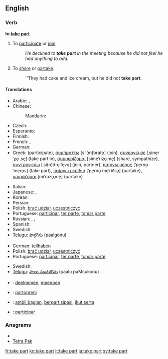==English==

===Verb===
'''to [[take]] [[part]]'''

# {{idiom|intransitive|followed by "in"}} To [[participate]] or [[join]].
#: ''He declined to '''take part''' in the meeting because he did not feel he had anything to add.''
# {{idiom}} To [[share]] or [[partake]].
#: ''They had cake and ice cream, but he did not '''take part'''.

====Translations====
{{trans-top|participate or join}}
* Arabic: {{t|ar|شارك|tr=shaaraka}},  {{t|ar|ساهم|tr=saahama}}
* Chinese:
*: Mandarin: {{t-|cmn|参加|tr=cānjiā|sc=Hani}}
* Czech: {{t-|cs|účastnit|alt=účastnit se}}
* Esperanto: {{t-|eo|partopreni|xs=Esperanto}}
* Finnish: {{t+|fi|osallistua}}
* French: {{t+|fr|participer}}, {{t+|fr|prendre part}}
* German: {{t+|de|teilnehmen}}
* Greek: {{t|el|συμμετέχω|tr=symmetékhō}} (participate), [[συμπράττω]] [siˈ(m)brato̞] (join), [[συνεργώ σε]] [ˌsine̞rˈɣo̞ ˌse̞] (take part in), [[συμμερίζομαι]] [sime̞ˈrizo̞ˌme̞] (share, sympathize), [[συντροφεύω]] [ˌsi(n)dro̞ˈfe̞vo̞] (join, partner), [[παίρνω μέρος]] [ˈpe̞rno̞ ˈme̞ro̞s] (take part), [[παίρνω μερίδιο]] [ˈpe̞rno̞ me̞ˈriðiˌo̞] (partake), [[μοιράζομαι]] [miˈrazo̞ˌme̞] (partake)
{{trans-mid}}
* Italian: {{t+|it|partecipare}}
* Japanese: {{t-|ja|参加する|tr=さんかする, sanka-suru}},  {{t|ja|加わる|tr=くわわる, kuwawaru}}
* Korean: {{t+|ko|참가하다|tr=chamga-hada|sc=Hang}}
* Persian: {{t+|fa|شریک|xs=Persian}}
* Polish: [[brać udział]], [[uczestniczyć]]
* Portuguese: [[participar]], [[ter parte]], [[tomar parte]]
* Russian: {{t|ru|принимать участие|tr=prinimát' učástije}} {{impf}},  {{t|ru|принять участие|tr=prinját' učástije}} {{pf.}},  {{t+|ru|участвовать|tr=učástvovat’}} {{impf}}
* Spanish: {{t-|es|participar}}
* Swedish: {{t+|sv|delta}}
* [[Telugu]]: [[పాల్గొను]] (paalgonu)
{{trans-bottom}}

{{trans-top|share or partake}}
* German: [[teilhaben]]
* Polish: [[brać udział]], [[uczestniczyć]]
* Portuguese: [[participar]], [[ter parte]], [[tomar parte]]
{{trans-mid}}
* Swedish: {{t+|sv|dela}}
* [[Telugu]]: [[పాలు పంచుకొను]] (paalu paMcukonu)
{{trans-bottom}}

{{checktrans-top}}
* {{ttbc|nl}}: [[deelnemen]], [[meedoen]]
* {{ttbc|eo}}: [[partopreni]]
* {{ttbc|Indonesian}}: [[ambil bagian]], [[partisipasi|berpartisipasi]], [[ikut serta]]
* {{ttbc|Interlingua}}: [[participar]]
{{trans-bottom}}

===Anagrams===
* {{alphagram|aaekprtt}}
* [[Tetra Pak#English|Tetra Pak]]

[[fr:take part]]
[[ko:take part]]
[[it:take part]]
[[ja:take part]]
[[sv:take part]]